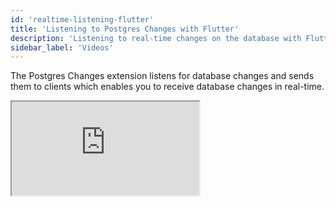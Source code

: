 ```yaml
---
id: 'realtime-listening-flutter'
title: 'Listening to Postgres Changes with Flutter'
description: 'Listening to real-time changes on the database with Flutter'
sidebar_label: 'Videos'
---
```


The Postgres Changes extension listens for database changes and sends them to clients which enables you to receive database changes in real-time.

<div className="video-container">
  <iframe
    src="https://www.youtube-nocookie.com/embed/gboTC2lcgzw?si=WBfCrZyqi9zDWS5n"
    frameBorder="1"
    allow="accelerometer; autoplay; clipboard-write; encrypted-media; gyroscope; picture-in-picture"
    allowFullScreen
  ></iframe>
</div>
